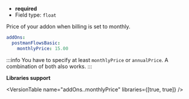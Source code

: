 
- **required**
- Field type: `float`

Price of your addon when billing is set to monthly.

```yaml
addOns:
  postmanFlowsBasic:
    monthlyPrice: 15.00
```

:::info
You have to specify at least `monthlyPrice` or `annualPrice`. A combination
of both also works.
:::

**Libraries support**

<VersionTable name="addOns.<name>.monthlyPrice" libraries={[true, true]} />
